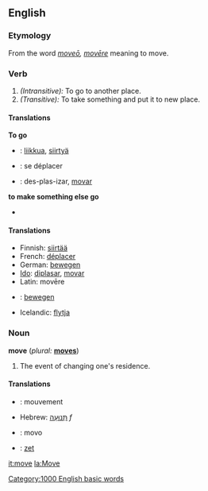 ==English==

===Etymology===
From the {{L.}} word ''[[moveō]], [[movēre]]'' meaning to move.

===Verb===
{{en-infl-reg-other-e|mov|e|}}
# ''(Intransitive):'' To go to another place.
# ''(Transitive):'' To take something and put it to new place.

====Translations====
'''To go'''
* {{fi}} : [[liikkua]], [[siirtyä]]
* {{fr}} : se déplacer
* {{io}} : des-plas-izar, [[movar]]
'''to make something else go'''
* {{substub}}

====Translations====
{{checktrans}}
<!-- these trans need to be duplicated for both the trans and intrans above -->
*Finnish: [[siirtää]]
*French: [[déplacer]]
*German: [[bewegen]]
*[[Ido]]: [[diplasar]], [[movar]]
*Latin: movēre
* {{nl}}: [[bewegen]]
* Icelandic: [[flytja]]

===Noun===
'''move'''  (''plural:'' '''[[moves]]''')
# The event of changing one's residence.

====Translations====
* {{fr}} : mouvement
*Hebrew: [[תנועה|תְּנוּעָה]] ''f''
* {{io}} : movo
* {{nl}}: [[zet]]

[[it:move]]
[[la:Move]]
[[Category:1000 English basic words]]